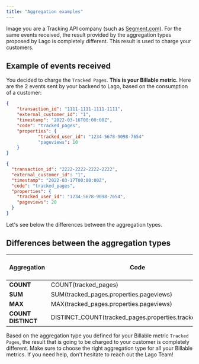 ```yaml
---
title: "Aggregation examples"
---
```


Image you are a Tracking API company (such as
[Segment.com](https://www.segment.com/)). For the same events received, the
result provided by the aggregation types proposed by Lago is completely
different. This result is used to charge your customers.

## Example of events received[](#example-of-events-received "Direct link to heading")

You decided to charge the `Tracked Pages`. **This is your Billable metric.**
Here are the 2 events sent by your backend to Lago, based on the consumption of
a customer:

```json Event received n°1
{
    "transaction_id": "1111-1111-1111-1111",
    "external_customer_id": "1",
    "timestamp": "2022-03-16T00:00:00Z",
    "code": "tracked_pages",
    "properties": {
            "tracked_user_id": "1234-5678-9098-7654"
            "pageviews": 10
    }
}
```

```json Event received n°2
{
  "transaction_id": "2222-2222-2222-2222",
  "external_customer_id": "1",
  "timestamp": "2022-03-17T00:00:00Z",
  "code": "tracked_pages",
  "properties": {
    "tracked_user_id": "1234-5678-9098-7654",
    "pageviews": 20
  }
}
```

Let's see below the differences between the aggregation types.

## Differences between the aggregation types[](#differences-between-the-aggregation-types "Direct link to heading")

| Aggregation        | Code                                                     | Units to be charged |
| ------------------ | -------------------------------------------------------- | ------------------- |
| **COUNT**          | COUNT(tracked_pages)                                     | 2                   |
| **SUM**            | SUM(tracked_pages.properties.pageviews)                  | 30                  |
| **MAX**            | MAX(tracked_pages.properties.pageviews)                  | 20                  |
| **COUNT DISTINCT** | DISTINCT_COUNT(tracked_pages.properties.tracked_user_id) | 1                   |

Based on the aggregation type you defined for your Billable metric
`Tracked Pages`, the result that is going to be charged to your customer is
completely different. Make sure to choose the right aggregation type for all
your Billable metrics. If you need help, don't hesitate to reach out the Lago
Team!
